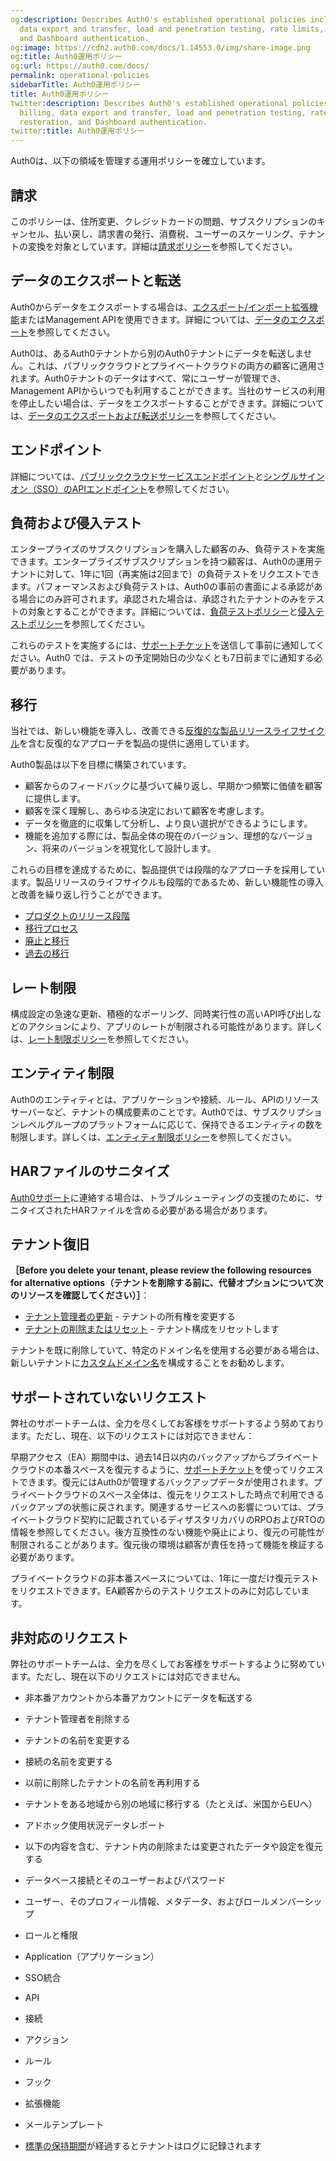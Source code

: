 ```yaml
---
og:description: Describes Auth0's established operational policies including billing,
  data export and transfer, load and penetration testing, rate limits, tenant restoration,
  and Dashboard authentication.
og:image: https://cdn2.auth0.com/docs/1.14553.0/img/share-image.png
og:title: Auth0運用ポリシー
og:url: https://auth0.com/docs/
permalink: operational-policies
sidebarTitle: Auth0運用ポリシー
title: Auth0運用ポリシー
twitter:description: Describes Auth0's established operational policies including
  billing, data export and transfer, load and penetration testing, rate limits, tenant
  restoration, and Dashboard authentication.
twitter:title: Auth0運用ポリシー
---
```


Auth0は、以下の領域を管理する運用ポリシーを確立しています。

## 請求

このポリシーは、住所変更、クレジットカードの問題、サブスクリプションのキャンセル、払い戻し、請求書の発行、消費税、ユーザーのスケーリング、テナントの変換を対象としています。詳細は[請求ポリシー](/support/policies/billing-policy)を参照してください。

## データのエクスポートと転送

Auth0からデータをエクスポートする場合は、[エクスポート/インポート拡張機能](/extensions/authorization-extension/import-and-export-authorization-extension-data)またはManagement APIを使用できます。詳細については、[データのエクスポート](/support/manage-subscriptions/export-data)を参照してください。

Auth0は、あるAuth0テナントから別のAuth0テナントにデータを転送しません。これは、パブリッククラウドとプライベートクラウドの両方の顧客に適用されます。Auth0テナントのデータはすべて、常にユーザーが管理でき、Management APIからいつでも利用することができます。当社のサービスの利用を停止したい場合は、データをエクスポートすることができます。詳細については、[データのエクスポートおよび転送ポリシー](/support/policies/data-export-and-transfer-policy)を参照してください。

## エンドポイント

詳細については、[パブリッククラウドサービスエンドポイント](/support/policies/public-cloud-service-endpoints)と[シングルサインオン（SSO）のAPIエンドポイント](/single-sign-on/api-endpoints-for-single-sign-on)を参照してください。

## 負荷および侵入テスト

エンタープライズのサブスクリプションを購入した顧客のみ、負荷テストを実施できます。エンタープライズサブスクリプションを持つ顧客は、Auth0の運用テナントに対して、1年に1回（再実施は2回まで）の負荷テストをリクエストできます。パフォーマンスおよび負荷テストは、Auth0の事前の書面による承認がある場合にのみ許可されます。承認された場合は、承認されたテナントのみをテストの対象とすることができます。詳細については、[負荷テストポリシー](/support/policies/load-testing-policy)と[侵入テストポリシー](/support/policies/penetration-testing-policy)を参照してください。

これらのテストを実施するには、[サポートチケット](%24%7Benv.DOMAIN_URL_SUPPORT%7D)を送信して事前に通知してください。Auth0 では、テストの予定開始日の少なくとも7日前までに通知する必要があります。

## 移行

当社では、新しい機能を導入し、改善できる[反復的な製品リリースライフサイクル](/product-lifecycle)を含む反復的なアプローチを製品の提供に適用しています。

Auth0製品は以下を目標に構築されています。

* 顧客からのフィードバックに基づいて繰り返し、早期かつ頻繁に価値を顧客に提供します。
* 顧客を深く理解し、あらゆる決定において顧客を考慮します。
* データを徹底的に収集して分析し、より良い選択ができるようにします。
* 機能を追加する際には、製品全体の現在のバージョン、理想的なバージョン、将来のバージョンを視覚化して設計します。

これらの目標を達成するために、製品提供では段階的なアプローチを採用しています。製品リリースのライフサイクルも段階的であるため、新しい機能性の導入と改善を繰り返し行うことができます。

* [プロダクトのリリース段階](/product-lifecycle/product-release-stages)
* [移行プロセス](/product-lifecycle/migration-process)
* [廃止と移行](/product-lifecycle/deprecations-and-migrations)
* [過去の移行](/product-lifecycle/deprecations-and-migrations/past-migrations)

## レート制限

構成設定の急速な更新、積極的なポーリング、同時実行性の高いAPI呼び出しなどのアクションにより、アプリのレートが制限される可能性があります。詳しくは、[レート制限ポリシー](/support/policies/rate-limit-policy)を参照してください。

## エンティティ制限

Auth0のエンティティとは、アプリケーションや接続、ルール、APIのリソースサーバーなど、テナントの構成要素のことです。Auth0では、サブスクリプションレベルグループのプラットフォームに応じて、保持できるエンティティの数を制限します。詳しくは、[エンティティ制限ポリシー](/support/policies/entity-limit-policy)を参照してください。

## HARファイルのサニタイズ

[Auth0サポート](%24%7Benv.DOMAIN_URL_SUPPORT%7D)に連絡する場合は、トラブルシューティングの支援のために、サニタイズされたHARファイルを含める必要がある場合があります。



## テナント復旧



**［Before you delete your tenant, please review the following resources for alternative options（テナントを削除する前に、代替オプションについて次のリソースを確認してください）］**：

* [テナント管理者の更新](/manage-dashboard-access) - テナントの所有権を変更する
* [テナントの削除またはリセット](/support/manage-subscriptions/delete-or-reset-tenant) - テナント構成をリセットします

テナントを既に削除していて、特定のドメイン名を使用する必要がある場合は、新しいテナントに[カスタムドメイン名](/custom-domains)を構成することをお勧めします。

## サポートされていないリクエスト

弊社のサポートチームは、全力を尽くしてお客様をサポ​​ートするよう努めております。ただし、現在、以下のリクエストには対応できません：

早期アクセス（EA）期間中は、過去14日以内のバックアップからプライベートクラウドの本番スペースを復元するように、[サポートチケット](https://support.auth0.com/)を使ってリクエストできます。復元にはAuth0が管理するバックアップデータが使用されます。プライベートクラウドのスペース全体は、復元をリクエストした時点で利用できるバックアップの状態に戻されます。関連するサービスへの影響については、プライベートクラウド契約に記載されているディザスタリカバリのRPOおよびRTOの情報を参照してください。後方互換性のない機能や廃止により、復元の可能性が制限されることがあります。復元後の環境は顧客が責任を持って機能を検証する必要があります。

プライベートクラウドの非本番スペースについては、1年に一度だけ復元テストをリクエストできます。EA顧客からのテストリクエストのみに対応しています。

## 非対応のリクエスト

弊社のサポートチームは、全力を尽くしてお客様をサポートするように努めています。ただし、現在以下のリクエストには対応できません。

* 非本番アカウントから本番アカウントにデータを転送する
* テナント管理者を削除する
* テナントの名前を変更する
* 接続の名前を変更する
* 以前に削除したテナントの名前を再利用する
* テナントをある地域から別の地域に移行する（たとえば、米国からEUへ）
* アドホック使用状況データレポート
* 以下の内容を含む、テナント内の削除または変更されたデータや設定を復元する

* データベース接続とそのユーザーおよびパスワード
* ユーザー、そのプロフィール情報、メタデータ、およびロールメンバーシップ
* ロールと権限
* Application（アプリケーション）
* SSO統合
* API
* 接続
* アクション
* ルール
* フック
* 拡張機能
* メールテンプレート
* [標準の保持期間](/logs/log-data-retention)が経過するとテナントはログに記録されます